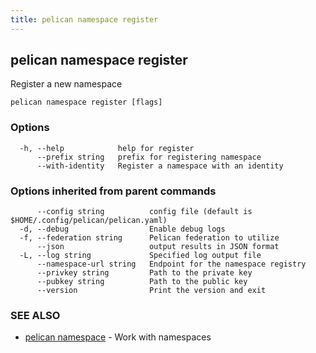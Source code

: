 ```yaml
---
title: pelican namespace register
---
```


## pelican namespace register

Register a new namespace

```
pelican namespace register [flags]
```

### Options

```
  -h, --help            help for register
      --prefix string   prefix for registering namespace
      --with-identity   Register a namespace with an identity
```

### Options inherited from parent commands

```
      --config string          config file (default is $HOME/.config/pelican/pelican.yaml)
  -d, --debug                  Enable debug logs
  -f, --federation string      Pelican federation to utilize
      --json                   output results in JSON format
  -L, --log string             Specified log output file
      --namespace-url string   Endpoint for the namespace registry
      --privkey string         Path to the private key
      --pubkey string          Path to the public key
      --version                Print the version and exit
```

### SEE ALSO

* [pelican namespace](/commands-reference/namespace/)	 - Work with namespaces

